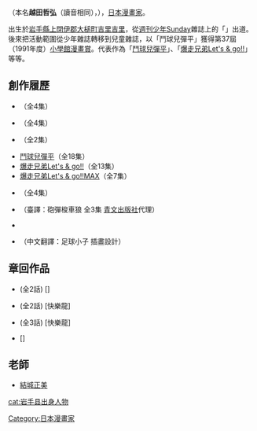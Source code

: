 {{BLP unsourced|time=2017-02-19T16:10:44+00:00}}
{{japanese|japanese=こした てつひろ|romaji=Koshita Tetsuhiro}}
{{漫畫}}
'''{{lang|ja|こした てつひろ}}'''（本名'''越田哲弘'''（讀音相同），{{bd|1965年|3月8日|catIdx=Koshida Tetsuhiro}}），[[日本|日本]][[漫畫家|漫畫家]]。

出生於[[岩手縣|岩手縣]][[上閉伊郡|上閉伊郡]][[大槌町|大槌町]][[吉里吉里|吉里吉里]]，從[[週刊少年Sunday|週刊少年Sunday]]雜誌上的「{{lang|ja|拝啟サラダボーイ}}」出道。後來把活動範圍從少年雜誌轉移到兒童雜誌，以「鬥球兒彈平」獲得第37屆（1991年度）[[小學館漫畫賞|小學館漫畫賞]]。代表作為「[[鬥球兒彈平|鬥球兒彈平]]」、「[[爆走兄弟|爆走兄弟Let's & go!!]]」等等。

==創作履歷==
* {{lang|ja|拝啟サラダボーイ}}（全4集）
* {{lang|ja|パニック方程式}}（全4集）
* {{lang|ja|ミニ四駆RC伝説 燃えろ!アバンテ兄弟}}（全2集）
* [[鬥球兒彈平|鬥球兒彈平]]（全18集）
* [[爆走兄弟|爆走兄弟Let's & go!!]]（全13集）
* [[爆走兄弟|爆走兄弟Let's & go!!MAX]]（全7集） 
* {{lang|ja|GET THE GOAL!! 4V4嵐}}（全4集）
* {{lang|ja|かっとびレーサー!ダンガン狼}}（臺譯：砲彈梭車狼 全3集 [[青文出版社|青文出版社]]代理）
* {{lang|ja|最強番犬ガオー}}
* {{lang|ja|サッカーキッド Soccer Kid}}（中文翻譯：足球小子 插畫設計）

==章回作品==
* {{lang|ja|ガンガン！頑太}} (全2話) [{{lang|ja|ハイパーコロコロ}}]
* {{lang|ja|妖怪ハンタージンタ！}}(全2話) [快樂龍]
* {{lang|ja|ドッジファイター 一撃！}}(全3話) [快樂龍]
* {{lang|ja|つっぱれ！番太}} [{{lang|ja|コロコロイチバン}}]

==老師==
*[[結城正美|結城正美]]

{{normdaten}}
{{DEFAULTSORT:Koshida Tetsuhiro}}
[[Category:日本漫畫家|Category:日本漫畫家]]
[[cat:岩手县出身人物|cat:岩手县出身人物]]